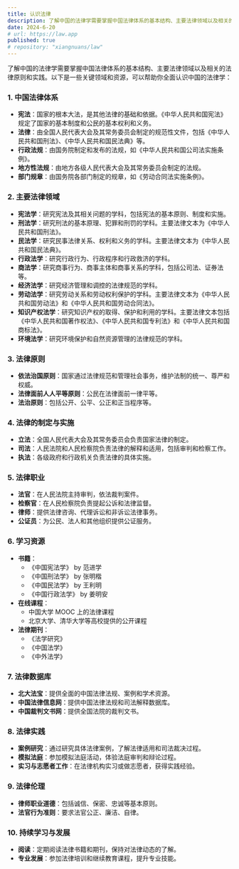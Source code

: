 ```yaml
---
title: 认识法律
description: 了解中国的法律学需要掌握中国法律体系的基本结构、主要法律领域以及相关的法律原则和实践
date: 2024-6-20
# url: https://law.app
published: true
# repository: "xiangnuans/law"
---
```


了解中国的法律学需要掌握中国法律体系的基本结构、主要法律领域以及相关的法律原则和实践。以下是一些关键领域和资源，可以帮助你全面认识中国的法律学：

### 1. **中国法律体系**

- **宪法**：国家的根本大法，是其他法律的基础和依据。《中华人民共和国宪法》规定了国家的基本制度和公民的基本权利和义务。
- **法律**：由全国人民代表大会及其常务委员会制定的规范性文件，包括《中华人民共和国刑法》、《中华人民共和国民法典》等。
- **行政法规**：由国务院制定和发布的法规，如《中华人民共和国公司法实施条例》。
- **地方性法规**：由地方各级人民代表大会及其常务委员会制定的法规。
- **部门规章**：由国务院各部门制定的规章，如《劳动合同法实施条例》。

### 2. **主要法律领域**

- **宪法学**：研究宪法及其相关问题的学科，包括宪法的基本原则、制度和实施。
- **刑法学**：研究刑法的基本原理、犯罪和刑罚的学科。主要法律文本为《中华人民共和国刑法》。
- **民法学**：研究民事法律关系、权利和义务的学科。主要法律文本为《中华人民共和国民法典》。
- **行政法学**：研究行政行为、行政程序和行政救济的学科。
- **商法学**：研究商事行为、商事主体和商事关系的学科，包括公司法、证券法等。
- **经济法学**：研究经济管理和调控的法律规范的学科。
- **劳动法学**：研究劳动关系和劳动权利保护的学科。主要法律文本为《中华人民共和国劳动法》和《中华人民共和国劳动合同法》。
- **知识产权法学**：研究知识产权的取得、保护和利用的学科。主要法律文本包括《中华人民共和国著作权法》、《中华人民共和国专利法》和《中华人民共和国商标法》。
- **环境法学**：研究环境保护和自然资源管理的法律规范的学科。

### 3. **法律原则**

- **依法治国原则**：国家通过法律规范和管理社会事务，维护法制的统一、尊严和权威。
- **法律面前人人平等原则**：公民在法律面前一律平等。
- **法治原则**：包括公开、公平、公正和正当程序等。

### 4. **法律的制定与实施**

- **立法**：全国人民代表大会及其常务委员会负责国家法律的制定。
- **司法**：人民法院和人民检察院负责法律的解释和适用，包括审判和检察工作。
- **执法**：各级政府和行政机关负责法律的具体实施。

### 5. **法律职业**

- **法官**：在人民法院主持审判，依法裁判案件。
- **检察官**：在人民检察院负责提起公诉和法律监督。
- **律师**：提供法律咨询、代理诉讼和非诉讼法律事务。
- **公证员**：为公民、法人和其他组织提供公证服务。

### 6. **学习资源**

- **书籍**：
  - 《中国宪法学》 by 范进学
  - 《中国刑法学》 by 张明楷
  - 《中国民法学》 by 王利明
  - 《中国行政法学》 by 姜明安
- **在线课程**：
  - 中国大学 MOOC 上的法律课程
  - 北京大学、清华大学等高校提供的公开课程
- **法律期刊**：
  - 《法学研究》
  - 《中国法学》
  - 《中外法学》

### 7. **法律数据库**

- **北大法宝**：提供全面的中国法律法规、案例和学术资源。
- **中国法律信息网**：提供中国法律法规和司法解释数据库。
- **中国裁判文书网**：提供全国法院的裁判文书。

### 8. **法律实践**

- **案例研究**：通过研究具体法律案例，了解法律适用和司法裁决过程。
- **模拟法庭**：参加模拟法庭活动，体验法庭审判和辩论过程。
- **实习与志愿者工作**：在法律机构实习或做志愿者，获得实践经验。

### 9. **法律伦理**

- **律师职业道德**：包括诚信、保密、忠诚等基本原则。
- **法官行为准则**：要求法官公正、廉洁、自律。

### 10. **持续学习与发展**

- **阅读**：定期阅读法律书籍和期刊，保持对法律动态的了解。
- **专业发展**：参加法律培训和继续教育课程，提升专业技能。
